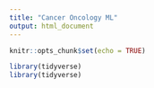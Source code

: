 ```yaml
---
title: "Cancer Oncology ML"
output: html_document
---
```


```r
knitr::opts_chunk$set(echo = TRUE)

library(tidyverse)
library(tidyverse)
```

